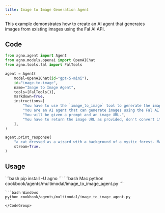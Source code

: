 ```yaml
---
title: Image to Image Generation Agent
---
```


This example demonstrates how to create an AI agent that generates images from existing images using the Fal AI API.

## Code

```python cookbook/agents/multimodal/image_to_image_agent.py
from agno.agent import Agent
from agno.models.openai import OpenAIChat
from agno.tools.fal import FalTools

agent = Agent(
    model=OpenAIChat(id="gpt-5-mini"),
    id="image-to-image",
    name="Image to Image Agent",
    tools=[FalTools()],
    markdown=True,
    instructions=[
        "You have to use the `image_to_image` tool to generate the image.",
        "You are an AI agent that can generate images using the Fal AI API.",
        "You will be given a prompt and an image URL.",
        "You have to return the image URL as provided, don't convert it to markdown or anything else.",
    ],
)

agent.print_response(
    "a cat dressed as a wizard with a background of a mystic forest. Make it look like 'https://fal.media/files/koala/Chls9L2ZnvuipUTEwlnJC.png'",
    stream=True,
)
```

## Usage

<Steps>
  <Snippet file="create-venv-step.mdx" />

  <Step title="Install libraries">
    ```bash
    pip install -U agno
    ```
  </Step>

  <Step title="Run Agent">
    <CodeGroup>
    ```bash Mac
    python cookbook/agents/multimodal/image_to_image_agent.py
    ```
    
    ```bash Windows  
    python cookbook/agents/multimodal/image_to_image_agent.py
    ```
    </CodeGroup>
  </Step>
</Steps>